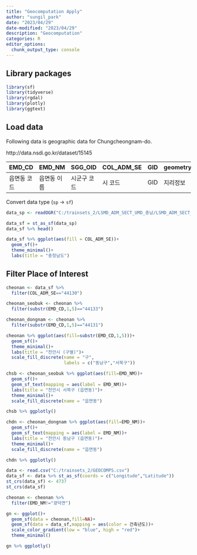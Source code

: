 ```yaml
---
title: "Geocomputation Apply"
author: "sungil_park"
date: "2023/04/29"
date-modified: "2023/04/29"
description: "Geocomputation"
categories: R
editor_options: 
  chunk_output_type: console
---
```


## Library packages

```r
library(sf)
library(tidyverse)
library(rgdal)
library(plotly)
library(ggtext)
```

## Load data

Following data is geographic data for Chungcheongnam-do.

http://data.nsdi.go.kr/dataset/15145

| EMD_CD      | EMD_NM      | SGG_OID     | COL_ADM_SE | GID | geometry |
|-------------|-------------|-------------|------------|-----|----------|
| 읍면동 코드 | 읍면동 이름 | 시군구 코드 | 시 코드    | GID | 지리정보 |

Convert data type (`sp` -\> `sf`)

```r
data_sp <- readOGR("C:/trainsets_2/LSMD_ADM_SECT_UMD_충남/LSMD_ADM_SECT_UMD_44.shp",encoding = "euc-kr")

data_sf = st_as_sf(data_sp)
data_sf %>% head()
```

```r
data_sf %>% ggplot(aes(fill = COL_ADM_SE))+
  geom_sf()+
  theme_minimal()+
  labs(title = "충청남도")
```

## Filter Place of Interest

```r
cheonan <- data_sf %>% 
  filter(COL_ADM_SE=="44130")

cheonan_seobuk <- cheonan %>%  
  filter(substr(EMD_CD,1,5)=="44133")

cheonan_dongnam <- cheonan %>%  
  filter(substr(EMD_CD,1,5)=="44131")
```

```r
cheonan %>% ggplot(aes(fill=substr(EMD_CD,1,5)))+
  geom_sf()+
  theme_minimal()+
  labs(title = "천안시 (구별)")+
  scale_fill_discrete(name = "구",
                      labels = c("동남구","서북구"))
```

```r
chsb <- cheonan_seobuk %>% ggplot(aes(fill=EMD_NM))+
  geom_sf()+
  geom_sf_text(mapping = aes(label = EMD_NM))+
  labs(title = "천안시 서북구 (읍면동)")+
  theme_minimal()+
  scale_fill_discrete(name = "읍면동")

chsb %>% ggplotly()
```

```r
chdn <- cheonan_dongnam %>% ggplot(aes(fill=EMD_NM))+
  geom_sf()+
  geom_sf_text(mapping = aes(label = EMD_NM))+
  labs(title = "천안시 동남구 (읍면동)")+
  theme_minimal()+
  scale_fill_discrete(name = "읍면동")

chdn %>% ggplotly()
```


```r
data <- read.csv("C:/trainsets_2/GEOCOMPS.csv")
data_sf <- data %>% st_as_sf(coords = c("Longitude","Latitude"))
st_crs(data_sf) <- 4737
st_crs(data_sf)

cheonan <- cheonan %>% 
  filter(EMD_NM!="광덕면")

gn <- ggplot()+
  geom_sf(data = cheonan,fill=NA)+
  geom_sf(data = data_sf,mapping = aes(color = 건축년도))+
  scale_color_gradient(low = "blue", high = "red")+
  theme_minimal()

gn %>% ggplotly()
```










